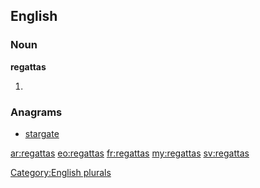 ==English==

===Noun===
'''regattas'''

# {{plural of|regatta}}

===Anagrams===
* [[stargate#English|stargate]]

[[Category:English plurals]]

[[ar:regattas]]
[[eo:regattas]]
[[fr:regattas]]
[[my:regattas]]
[[sv:regattas]]